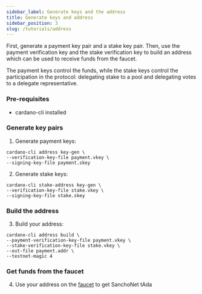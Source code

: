 ```yaml
---
sidebar_label: Generate keys and the address
title: Generate keys and address
sidebar_position: 3
slug: /tutorials/address
---
```


First, generate a payment key pair and a stake key pair. Then, use the payment verification key and the stake verification key to build an address which can be used to receive funds from the faucet.

The payment keys control the funds, while the stake keys control the participation in the protocol: delegating stake to a pool and delegating votes to a delegate representative.

### Pre-requisites

* cardano-cli installed

### Generate key pairs

1. Generate payment keys:

```
cardano-cli address key-gen \
--verification-key-file payment.vkey \
--signing-key-file payment.skey
```

2. Generate stake keys:

```
cardano-cli stake-address key-gen \
--verification-key-file stake.vkey \
--signing-key-file stake.skey
```

### Build the address

3. Build your address:

```
cardano-cli address build \
--payment-verification-key-file payment.vkey \
--stake-verification-key-file stake.vkey \
--out-file payment.addr \
--testnet-magic 4
```

### Get funds from the faucet

4. Use your address on the [faucet](faucet.mdx) to get SanchoNet tAda
